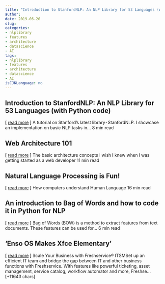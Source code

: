 ```yaml
---
title: "Introduction to StanfordNLP: An NLP Library for 53 Languages (with Python code)  " 
author: 
date: 2019-06-20
slug: 
categories: 
- nlplibrary
- features
- architecture
- datascience
- AI
tags: 
- nlplibrary
- features
- architecture
- datascience
- AI
isCJKLanguage: no 
---
```


## Introduction to StanfordNLP: An NLP Library for 53 Languages (with Python code)   
[ <a href="https://medium.com/@mohdsanadzakirizvi/introduction-to-stanfordnlp-an-nlp-library-for-53-languages-with-python-code-d7c3efdca118" target="_blank">read more</a> ] 
  A tutorial on Stanford's latest library - StanfordNLP. I showcase an implementation on basic NLP tasks in… 8 min read 




## Web Architecture 101   
[ <a href="https://medium.com/@jonathan_fulton/web-architecture-101-a3224e126947" target="_blank">read more</a> ] 
  The basic architecture concepts I wish I knew when I was getting started as a web developer 11 min read 




## Natural Language Processing is Fun!   
[ <a href="https://medium.com/@ageitgey/natural-language-processing-is-fun-9a0bff37854e" target="_blank">read more</a> ] 
  How computers understand Human Language 16 min read 




## An introduction to Bag of Words and how to code it in Python for NLP   
[ <a href="https://medium.com/@edubey/an-introduction-to-bag-of-words-and-how-to-code-it-in-python-for-nlp-282e87a9da04" target="_blank">read more</a> ] 
  Bag of Words (BOW) is a method to extract features from text documents. These features can be used for… 6 min read 




## 'Enso OS Makes Xfce Elementary' 
 [ <a href="https://www.linuxinsider.com/story/86077.html?rss=1" target="_blank">read more</a> ]
Scale Your Business with Freshservice® ITSMSet up an efficient IT team and bridge the gap between IT and other business functions with Freshservice. With features like powerful ticketing, asset management, service catalog, workflow automator and more, Freshse… [+11643 chars] 


